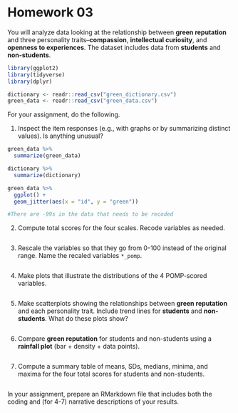 # Homework 03

You will analyze data looking at the relationship between **green reputation** and three personality traits--**compassion**, **intellectual curiosity**, and **openness to experiences**.
The dataset includes data from **students** and **non-students**.

```r
library(ggplot2)
library(tidyverse)
library(dplyr)
```


```r
dictionary <- readr::read_csv("green_dictionary.csv")
green_data <- readr::read_csv("green_data.csv")
```

For your assignment, do the following.

  1. Inspect the item responses (e.g., with graphs or by summarizing distinct values). 
     Is anything unusual?
```r
green_data %>% 
  summarize(green_data)

dictionary %>% 
  summarize(dictionary)

green_data %>% 
  ggplot() +
  geom_jitter(aes(x = "id", y = "green"))

#There are -99s in the data that needs to be recoded
```     

  2. Compute total scores for the four scales. 
     Recode variables as needed.
```r

```
     

  3. Rescale the variables so that they go from 0-100 instead of the original range.
     Name the recaled variables `*_pomp`.
```r

```
     

  4. Make plots that illustrate the distributions of the 4 POMP-scored variables.
```r

```
  

  5. Make scatterplots showing the relationships between **green reputation** and each personality trait.
     Include trend lines for **students** and **non-students**.
     What do these plots show?
```r

```
     

  6. Compare **green reputation** for students and non-students using a **rainfall plot** (bar + density + data points).
```r

```
  

  7. Compute a summary table of means, SDs, medians, minima, and maxima for the four total scores for students and non-students.
```r

```
  

  
In your assignment, prepare an RMarkdown file that includes both the coding and (for 4-7) narrative descriptions of your results.
